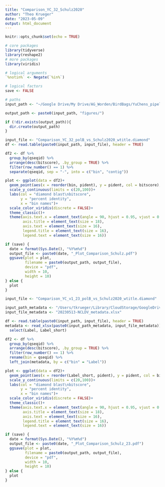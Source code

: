 ```yaml
---
title: "Comparison_YC_32_Schulz2020"
author: "Theo Krueger"
date: "2023-05-09"
output: html_document
---
```


```r
knitr::opts_chunk$set(echo = TRUE)
```

```r
# core packages
library(tidyverse)
library(reshape2)
# more packages
library(viridis)

# logical arguments
`%notin%` <- Negate(`%in%`)

```
```r
# logical factors
save <- FALSE

# paths
input_path <- "~/Google Drive/My Drive/AG_Worden/BirdBags/YuChens_pipeline/v2/Comparison_Schulz2020/"

output_path <- paste0(input_path, "figures/")

if (!dir.exists(output_path)){
  dir.create(output_path)
} 
```

```r
input_file <- "Comparison_YC_32_polB_vs_Schulz2020_wtitle.diamond"
df <- read.table(paste0(input_path, input_file), header = TRUE)

df2 <- df %>%
  group_by(qseqid) %>%
  arrange(desc(bitscore), .by_group = TRUE) %>%
  filter(row_number() == 1) %>%
  separate(qseqid, sep = "-", into = c("bin", "contig"))

plot <- ggplot(data = df2)+
  geom_point(aes(x = reorder(bin, pident), y = pident, col = bitscore), size = 3)+
  scale_y_continuous(limits = c(20,100))+
  labs(col = "diamond blast\nbitscore",
       y = "percent identity",
       x = "bin names")+
  scale_color_viridis(discrete = FALSE)+
  theme_classic()+
  theme(axis.text.x = element_text(angle = 90, hjust = 0.95, vjust = 0.2),
        axis.title = element_text(size = 18),
        axis.text = element_text(size = 16),
        legend.title = element_text(size = 16),
        legend.text = element_text(size = 16))

if (save) {
  date = format(Sys.Date(), "%Y%m%d")
  output_file <- paste0(date, "_Plot_Comparison_Schulz.pdf") 
  ggsave(plot = plot, 
         filename = paste0(output_path, output_file),
         device = "pdf",
         width = 10,
         height = 10)
} else {
  plot
}

```


```r
input_file <- "Comparison_YC_v1_23_polB_vs_Schulz2020_wtitle.diamond"

input_path_metadata <- "/Users/tkrueger/Library/CloudStorage/GoogleDrive-theokrueger.marbio@gmail.com/My Drive/AG_Worden/BirdBags/YuChens_pipeline/v2_ESOM/Phylogeny/"
input_file_metadata <- "20230513-NCLDV_metadata.xlsx"

df <- read.table(paste0(input_path, input_file), header = TRUE)
metadata <- read_xlsx(paste0(input_path_metadata, input_file_metadata)) %>%
  select(Label, Label_short)

df2 <- df %>%
  group_by(qseqid) %>%
  arrange(desc(bitscore), .by_group = TRUE) %>%
  filter(row_number() == 1) %>%
  rename(bin = qseqid) %>%
  left_join(metadata, by = c("bin" = "Label"))

plot <- ggplot(data = df2)+
  geom_point(aes(x = reorder(Label_short, pident), y = pident, col = bitscore), size = 3)+
  scale_y_continuous(limits = c(20,100))+
  labs(col = "diamond blast\nbitscore",
       y = "percent identity",
       x = "bin names")+
  scale_color_viridis(discrete = FALSE)+
  theme_classic()+
  theme(axis.text.x = element_text(angle = 90, hjust = 0.95, vjust = 0.2),
        axis.title = element_text(size = 18),
        axis.text = element_text(size = 16),
        legend.title = element_text(size = 16),
        legend.text = element_text(size = 16))

if (save) {
  date = format(Sys.Date(), "%Y%m%d")
  output_file <- paste0(date, "_Plot_Comparison_Schulz_23.pdf") 
  ggsave(plot = plot, 
         filename = paste0(output_path, output_file),
         device = "pdf",
         width = 10,
         height = 10)
} else {
  plot
}

```